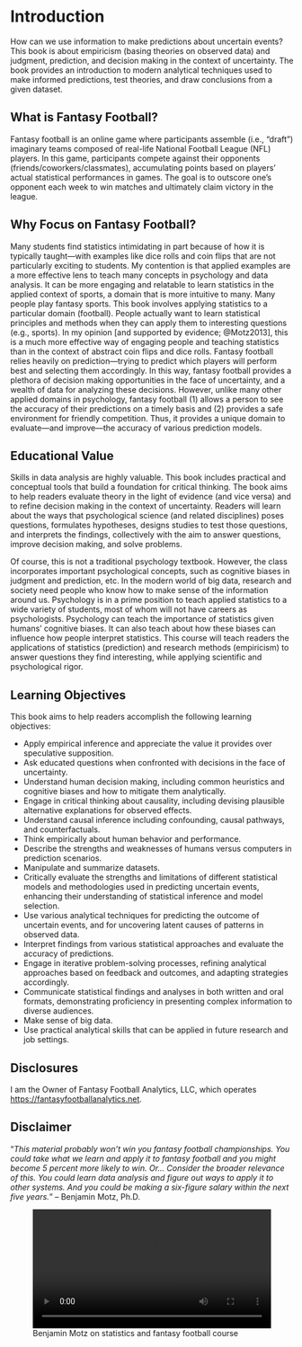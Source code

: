 # Introduction

How can we use information to make predictions about uncertain events?
This book is about empiricism (basing theories on observed data) and judgment, prediction, and decision making in the context of uncertainty.
The book provides an introduction to modern analytical techniques used to make informed predictions, test theories, and draw conclusions from a given dataset.

## What is Fantasy Football? {#sec-whatIsFantasyFootball}

Fantasy football is an online game where participants assemble (i.e., “draft”) imaginary teams composed of real-life National Football League (NFL) players.
In this game, participants compete against their opponents (friends/coworkers/classmates), accumulating points based on players' actual statistical performances in games.
The goal is to outscore one’s opponent each week to win matches and ultimately claim victory in the league.

## Why Focus on Fantasy Football? {#sec-whyFantasyFootball}

Many students find statistics intimidating in part because of how it is typically taught—with examples like dice rolls and coin flips that are not particularly exciting to students.
My contention is that applied examples are a more effective lens to teach many concepts in psychology and data analysis.
It can be more engaging and relatable to learn statistics in the applied context of sports, a domain that is more intuitive to many.
Many people play fantasy sports.
This book involves applying statistics to a particular domain (football).
People actually want to learn statistical principles and methods when they can apply them to interesting questions (e.g., sports).
In my opinion [and supported by evidence; @Motz2013], this is a much more effective way of engaging people and teaching statistics than in the context of abstract coin flips and dice rolls.
Fantasy football relies heavily on prediction—trying to predict which players will perform best and selecting them accordingly.
In this way, fantasy football provides a plethora of decision making opportunities in the face of uncertainty, and a wealth of data for analyzing these decisions.
However, unlike many other applied domains in psychology, fantasy football (1) allows a person to see the accuracy of their predictions on a timely basis and (2) provides a safe environment for friendly competition.
Thus, it provides a unique domain to evaluate—and improve—the accuracy of various prediction models.

## Educational Value {#sec-educationalValue}

Skills in data analysis are highly valuable.
This book includes practical and conceptual tools that build a foundation for critical thinking.
The book aims to help readers evaluate theory in the light of evidence (and vice versa) and to refine decision making in the context of uncertainty.
Readers will learn about the ways that psychological science (and related disciplines) poses questions, formulates hypotheses, designs studies to test those questions, and interprets the findings, collectively with the aim to answer questions, improve decision making, and solve problems.

Of course, this is not a traditional psychology textbook.
However, the class incorporates important psychological concepts, such as cognitive biases in judgment and prediction, etc.
In the modern world of big data, research and society need people who know how to make sense of the information around us.
Psychology is in a prime position to teach applied statistics to a wide variety of students, most of whom will not have careers as psychologists.
Psychology can teach the importance of statistics given humans’ cognitive biases.
It can also teach about how these biases can influence how people interpret statistics.
This course will teach readers the applications of statistics (prediction) and research methods (empiricism) to answer questions they find interesting, while applying scientific and psychological rigor.

## Learning Objectives {#sec-objectives}

This book aims to help readers accomplish the following learning objectives:

- Apply empirical inference and appreciate the value it provides over speculative supposition.
- Ask educated questions when confronted with decisions in the face of uncertainty.
- Understand human decision making, including common heuristics and cognitive biases and how to mitigate them analytically.
- Engage in critical thinking about causality, including devising plausible alternative explanations for observed effects.
- Understand causal inference including confounding, causal pathways, and counterfactuals.
- Think empirically about human behavior and performance.
- Describe the strengths and weaknesses of humans versus computers in prediction scenarios.
- Manipulate and summarize datasets.
- Critically evaluate the strengths and limitations of different statistical models and methodologies used in predicting uncertain events, enhancing their understanding of statistical inference and model selection.
- Use various analytical techniques for predicting the outcome of uncertain events, and for uncovering latent causes of patterns in observed data.
- Interpret findings from various statistical approaches and evaluate the accuracy of predictions.
- Engage in iterative problem-solving processes, refining analytical approaches based on feedback and outcomes, and adapting strategies accordingly.
- Communicate statistical findings and analyses in both written and oral formats, demonstrating proficiency in presenting complex information to diverse audiences.
- Make sense of big data.
- Use practical analytical skills that can be applied in future research and job settings.

## Disclosures {#sec-disclosures}

I am the Owner of Fantasy Football Analytics, LLC, which operates <https://fantasyfootballanalytics.net>.

## Disclaimer {#sec-disclaimer}

"*This material probably won't win you fantasy football championships.
You could take what we learn and apply it to fantasy football and you might become 5 percent more likely to win.
Or...
Consider the broader relevance of this.
You could learn data analysis and figure out ways to apply it to other systems.
And you could be making a six-figure salary within the next five years.*"
– Benjamin Motz, Ph.D.

::: {.content-visible when-format="html"}

![Benjamin Motz on statistics and fantasy football course](images/motzVideo.mp4){width=100%}

:::
